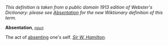 ''This definition is taken from a public domain 1913 edition of Webster's Dictionary: please see [[Absentation]] for the new Wiktionary definition of this term.''

'''Absentation''', ''<code>[[noun (part of speech)|noun]]</code>''

The act of [[absenting]] one's self. ''[[Sir W. Hamilton (source)|Sir W. Hamilton]].''